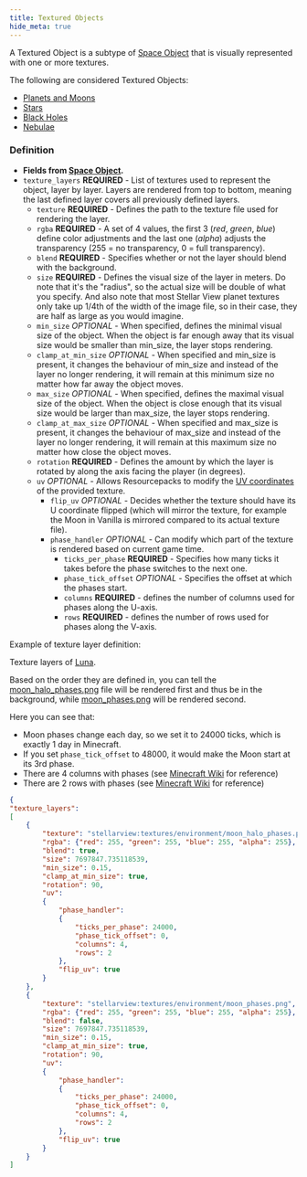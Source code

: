 ```yaml
---
title: Textured Objects
hide_meta: true
---
```


A Textured Object is a subtype of [Space Object](https://moddedmc.wiki/cs/project/stellarview/docs/resourcepacks/space_objects) that is visually represented with one or more textures.

The following are considered Textured Objects:
* [Planets and Moons](https://moddedmc.wiki/cs/project/stellarview/docs/resourcepacks/planets_and_moons)
* [Stars](https://moddedmc.wiki/cs/project/stellarview/docs/resourcepacks/stars)
* [Black Holes](https://moddedmc.wiki/cs/project/stellarview/docs/resourcepacks/black_holes)
* [Nebulae](https://moddedmc.wiki/cs/project/stellarview/docs/resourcepacks/nebulae)

### Definition

* **Fields from [Space Object](https://moddedmc.wiki/cs/project/stellarview/docs/resourcepacks/space_objects).**
* `texture_layers` **REQUIRED** - List of textures used to represent the object, layer by layer. Layers are rendered from top to bottom, meaning the last defined layer covers all previously defined layers.
    * `texture` **REQUIRED** - Defines the path to the texture file used for rendering the layer.
    * `rgba` **REQUIRED** - A set of 4 values, the first 3 (*red*, *green*, *blue*) define color adjustments and the last one (*alpha*) adjusts the transparency (255 = no transparency, 0 = full transparency).
    * `blend` **REQUIRED** - Specifies whether or not the layer should blend with the background.
    * `size` **REQUIRED** - Defines the visual size of the layer in meters. Do note that it's the "radius", so the actual size will be double of what you specify.
	And also note that most Stellar View planet textures only take up 1/4th of the width of the image file, so in their case, they are half as large as you would imagine.
    * `min_size` *OPTIONAL* - When specified, defines the minimal visual size of the object. When the object is far enough away that its visual size would be smaller than min_size, the layer stops rendering.
    * `clamp_at_min_size` *OPTIONAL* - When specified and min_size is present, it changes the behaviour of min_size and instead of the layer no longer rendering, it will remain at this minimum size no matter how far away the object moves.
    * `max_size` *OPTIONAL* - When specified, defines the maximal visual size of the object. When the object is close enough that its visual size would be larger than max_size, the layer stops rendering.
    * `clamp_at_max_size` *OPTIONAL* - When specified and max_size is present, it changes the behaviour of max_size and instead of the layer no longer rendering, it will remain at this maximum size no matter how close the object moves.
    * `rotation` **REQUIRED** - Defines the amount by which the layer is rotated by along the axis facing the player (in degrees).
    * `uv` *OPTIONAL* - Allows Resourcepacks to modify the [UV coordinates](https://en.wikipedia.org/wiki/UV_mapping) of the provided texture.
	    * `flip_uv` *OPTIONAL* - Decides whether the texture should have its U coordinate flipped (which will mirror the texture, for example the Moon in Vanilla is mirrored compared to its actual texture file).
        * `phase_handler` *OPTIONAL* - Can modify which part of the texture is rendered based on current game time.
            * `ticks_per_phase` **REQUIRED** - Specifies how many ticks it takes before the phase switches to the next one.
            * `phase_tick_offset` *OPTIONAL* - Specifies the offset at which the phases start.
            * `columns` **REQUIRED** - defines the number of columns used for phases along the U-axis.
            * `rows` **REQUIRED** - defines the number of rows used for phases along the V-axis.

Example of texture layer definition:

Texture layers of [Luna](https://github.com/Povstalec/StellarView/blob/main/src/main/resources/assets/stellarview/stellarview/celestials/moon/milky_way/sol/earth/luna.json#L16-L58).

Based on the order they are defined in, you can tell the [moon_halo_phases.png](https://github.com/Povstalec/StellarView/blob/main/src/main/resources/assets/stellarview/textures/environment/moon_halo_phases.png)
file will be rendered first and thus be in the background, while [moon_phases.png](https://github.com/Povstalec/StellarView/blob/main/src/main/resources/assets/stellarview/textures/environment/moon_phases.png) will be rendered second.

Here you can see that:
* Moon phases change each day, so we set it to 24000 ticks, which is exactly 1 day in Minecraft.
* If you set `phase_tick_offset` to 48000, it would make the Moon start at its 3rd phase.
* There are 4 columns with phases (see [Minecraft Wiki](https://minecraft.wiki/w/Moon#/media/File:201111102025_moon_phases.png) for reference)
* There are 2 rows with phases (see [Minecraft Wiki](https://minecraft.wiki/w/Moon#/media/File:201111102025_moon_phases.png) for reference)

```json
{
"texture_layers":
[
	{
		"texture": "stellarview:textures/environment/moon_halo_phases.png",
		"rgba": {"red": 255, "green": 255, "blue": 255, "alpha": 255},
		"blend": true,
		"size": 7697847.735118539,
		"min_size": 0.15,
		"clamp_at_min_size": true,
		"rotation": 90,
		"uv":
		{
			"phase_handler":
			{
				"ticks_per_phase": 24000,
				"phase_tick_offset": 0,
				"columns": 4,
				"rows": 2
			},
			"flip_uv": true
		}
	},
	{
		"texture": "stellarview:textures/environment/moon_phases.png",
		"rgba": {"red": 255, "green": 255, "blue": 255, "alpha": 255},
		"blend": false,
		"size": 7697847.735118539,
		"min_size": 0.15,
		"clamp_at_min_size": true,
		"rotation": 90,
		"uv":
		{
			"phase_handler":
			{
				"ticks_per_phase": 24000,
				"phase_tick_offset": 0,
				"columns": 4,
				"rows": 2
			},
			"flip_uv": true
		}
	}
]
```

